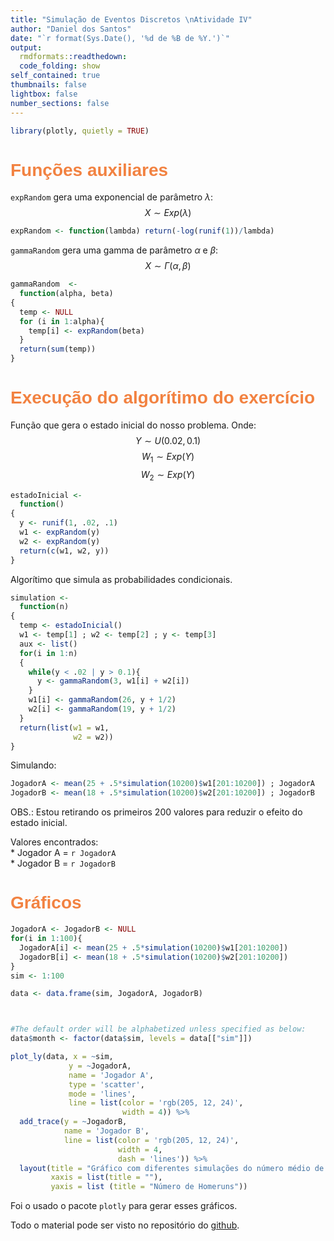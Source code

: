 ---
title: "Simulação de Eventos Discretos \nAtividade IV"
author: "Daniel dos Santos"
date: "`r format(Sys.Date(), '%d de %B de %Y.')`"
output:
  rmdformats::readthedown:
  code_folding: show
self_contained: true
thumbnails: false
lightbox: false
number_sections: false
---
  
<style>
.col2 {
  columns: 2 200px;         /* number of columns and width in pixels*/
    -webkit-columns: 2 200px; /* chrome, safari */
    -moz-columns: 2 200px;    /* firefox */
}
.col3 {
  columns: 3 100px;
  -webkit-columns: 3 100px;
  -moz-columns: 3 100px;
}
#main .nav-pills > li > a:hover {
color: #FFFFFF !important;
  background-color: #f28241;
  }
#main .nav-pills > li.active > a:focus {
color: #FFFFFF !important;
  background-color: #f28241;
  }
h1,h2,h3,h4,h5,h6,legend{
  font-family:"Roboto Slab","ff-tisa-web-pro","Georgia",Arial,sans-serif;
  font-weight:700;
  color: #f28241;
}
#table-of-contents h2{
z-index:200;
background-color:#f28241;
  text-align:center;
padding:0.809em;
display:block;
color:#fcfcfc;
  font-size: 100%;
margin-top: 0px;
margin-bottom:0.809em;
}
#table-of-contents header{
height:32px;
display:inline-block;
line-height:32px;
padding:0 1.618em;
display:block;
font-weight:bold;
text-transform:uppercase;
font-size:80%;
color:#f28241;
  white-space:nowrap
}
</style>

```{r include=FALSE}
library(plotly, quietly = TRUE)
```

# Funções auxiliares
`expRandom` gera uma exponencial de parâmetro $\lambda$:
  $$X\sim Exp(\lambda)$$

```{r}
expRandom <- function(lambda) return(-log(runif(1))/lambda)
```

`gammaRandom` gera uma gamma de parâmetro $\alpha$ e $\beta$:
  $$X\sim \Gamma(\alpha,\beta)$$

```{r}
gammaRandom  <-
  function(alpha, beta)
{
  temp <- NULL
  for (i in 1:alpha){
    temp[i] <- expRandom(beta)
  }
  return(sum(temp))
}
```

# Execução do algorítimo do exercício

Função que gera o estado inicial do nosso problema. Onde:
$$Y \sim U(0.02, 0.1)$$
$$W_1 \sim Exp(Y)$$
$$W_2 \sim Exp(Y)$$

```{r}
estadoInicial <- 
  function()
{
  y <- runif(1, .02, .1)
  w1 <- expRandom(y)
  w2 <- expRandom(y)
  return(c(w1, w2, y))
}
```


Algorítimo que simula as probabilidades condicionais.

```{r}
simulation <- 
  function(n)
{
  temp <- estadoInicial()
  w1 <- temp[1] ; w2 <- temp[2] ; y <- temp[3]
  aux <- list()
  for(i in 1:n)
  {
    while(y < .02 | y > 0.1){
      y <- gammaRandom(3, w1[i] + w2[i])
    }
    w1[i] <- gammaRandom(26, y + 1/2)
    w2[i] <- gammaRandom(19, y + 1/2)
  }
  return(list(w1 = w1, 
              w2 = w2))
}

```
Simulando:
```{r}
JogadorA <- mean(25 + .5*simulation(10200)$w1[201:10200]) ; JogadorA
JogadorB <- mean(18 + .5*simulation(10200)$w2[201:10200]) ; JogadorB
```
OBS.: Estou retirando os primeiros 200 valores para reduzir o efeito do estado inicial.

Valores encontrados:  
* Jogador A = `r JogadorA`  
* Jogador B = `r JogadorB`  

# Gráficos
```{r echo=FALSE}
JogadorA <- JogadorB <- NULL
for(i in 1:100){
  JogadorA[i] <- mean(25 + .5*simulation(10200)$w1[201:10200])
  JogadorB[i] <- mean(18 + .5*simulation(10200)$w2[201:10200])
}
sim <- 1:100

data <- data.frame(sim, JogadorA, JogadorB)



#The default order will be alphabetized unless specified as below:
data$month <- factor(data$sim, levels = data[["sim"]])

plot_ly(data, x = ~sim, 
             y = ~JogadorA, 
             name = 'Jogador A', 
             type = 'scatter', 
             mode = 'lines',
             line = list(color = 'rgb(205, 12, 24)', 
                         width = 4)) %>%
  add_trace(y = ~JogadorB, 
            name = 'Jogador B', 
            line = list(color = 'rgb(205, 12, 24)', 
                        width = 4, 
                        dash = 'lines')) %>%
  layout(title = "Gráfico com diferentes simulações do número médio de 'Homeruns'\nem uma temporada entre os jogadores",
         xaxis = list(title = ""),
         yaxis = list (title = "Número de Homeruns"))
```
Foi o usado o pacote `plotly` para gerar esses gráficos.
  
Todo o material pode ser visto no repositório do [github](https://github.com/GMizuno/Eventos_Discretos).